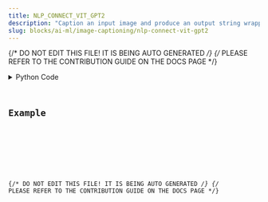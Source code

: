 ```yaml
---
title: NLP_CONNECT_VIT_GPT2
description: "Caption an input image and produce an output string wrapped in a dataframe."
slug: blocks/ai-ml/image-captioning/nlp-connect-vit-gpt2
---
```


{/* DO NOT EDIT THIS FILE! IT IS BEING AUTO GENERATED */}
{/* PLEASE REFER TO THE CONTRIBUTION GUIDE ON THE DOCS PAGE */}


<PythonDocsDisplay docstring={docstring} />
<details>
<summary>Python Code</summary>



<Code code={pythonCode} lang="py" wrap theme="dracula" />

[Find this Flojoy Block on GitHub](https://github.com/flojoy-ai/blocks/blob/main/blocks/AI_ML/IMAGE_CAPTIONING/NLP_CONNECT_VIT_GPT2/NLP_CONNECT_VIT_GPT2.py)

</details>

## Example


<GetHelpWidget />


<AppDisplay app={app} blockName="NLP_CONNECT_VIT_GPT2" client:visible />


<Example />

{/* DO NOT EDIT THIS FILE! IT IS BEING AUTO GENERATED */}
{/* PLEASE REFER TO THE CONTRIBUTION GUIDE ON THE DOCS PAGE */}
